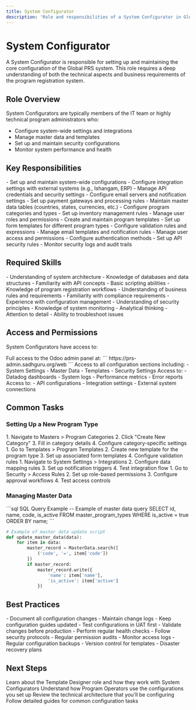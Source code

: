 ```yaml
---
title: System Configurator
description: 'Role and responsibilities of a System Configurator in Global PRS'
---
```


# System Configurator

A System Configurator is responsible for setting up and maintaining the core configuration of the Global PRS system. This role requires a deep understanding of both the technical aspects and business requirements of the program registration system.

## Role Overview

System Configurators are typically members of the IT team or highly technical program administrators who:
- Configure system-wide settings and integrations
- Manage master data and templates
- Set up and maintain security configurations
- Monitor system performance and health

## Key Responsibilities

<AccordionGroup>
  <Accordion title="System Configuration">
    - Set up and maintain system-wide configurations
    - Configure integration settings with external systems (e.g., Ishangam, ERP)
    - Manage API credentials and security settings
    - Configure email servers and notification settings
    - Set up payment gateways and processing rules
  </Accordion>

  <Accordion title="Master Data Management">
    - Maintain master data tables (countries, states, currencies, etc.)
    - Configure program categories and types
    - Set up inventory management rules
    - Manage user roles and permissions
  </Accordion>

  <Accordion title="Template Management">
    - Create and maintain program templates
    - Set up form templates for different program types
    - Configure validation rules and expressions
    - Manage email templates and notification rules
  </Accordion>

  <Accordion title="Security Administration">
    - Manage user access and permissions
    - Configure authentication methods
    - Set up API security rules
    - Monitor security logs and audit trails
  </Accordion>
</AccordionGroup>

## Required Skills

<CardGroup cols={2}>
  <Card title="Technical Knowledge" icon="code">
    - Understanding of system architecture
    - Knowledge of databases and data structures
    - Familiarity with API concepts
    - Basic scripting abilities
  </Card>
  <Card title="Business Understanding" icon="briefcase">
    - Knowledge of program registration workflows
    - Understanding of business rules and requirements
    - Familiarity with compliance requirements
  </Card>
  <Card title="System Administration" icon="gear">
    - Experience with configuration management
    - Understanding of security principles
    - Knowledge of system monitoring
  </Card>
  <Card title="Problem Solving" icon="puzzle-piece">
    - Analytical thinking
    - Attention to detail
    - Ability to troubleshoot issues
  </Card>
</CardGroup>

## Access and Permissions

System Configurators have access to:

<Steps>
  <Step title="Backend Administration">
    Full access to the Odoo admin panel at:
    ```
    https://prs-admin.sadhguru.org/web
    ```
  </Step>
  <Step title="Configuration Sections">
    Access to all configuration sections including:
    - System Settings
    - Master Data
    - Templates
    - Security Settings
  </Step>
  <Step title="Monitoring Tools">
    Access to:
    - Datadog dashboards
    - System logs
    - Performance metrics
    - Error reports
  </Step>
  <Step title="Integration Management">
    Access to:
    - API configurations
    - Integration settings
    - External system connections
  </Step>
</Steps>

## Common Tasks

### Setting Up a New Program Type

<Steps>
  <Step title="Create Program Category">
    1. Navigate to Masters > Program Categories
    2. Click "Create New Category"
    3. Fill in category details
    4. Configure category-specific settings
  </Step>
  <Step title="Configure Templates">
    1. Go to Templates > Program Templates
    2. Create new template for the program type
    3. Set up associated form templates
    4. Configure validation rules
  </Step>
  <Step title="Set Up Integration Rules">
    1. Navigate to System Settings > Integrations
    2. Configure data mapping rules
    3. Set up notification triggers
    4. Test integration flow
  </Step>
  <Step title="Define Access Rules">
    1. Go to Security > Access Rules
    2. Set up role-based permissions
    3. Configure approval workflows
    4. Test access controls
  </Step>
</Steps>

### Managing Master Data

<CodeGroup>
  ```sql SQL Query Example
  -- Example of master data query
  SELECT 
    id, name, code, is_active
  FROM 
    master_program_types
  WHERE 
    is_active = true
  ORDER BY 
    name;
  ```

  ```python Python Script Example
  # Example of master data update script
  def update_master_data(data):
      for item in data:
          master_record = MasterData.search([
              ('code', '=', item['code'])
          ])
          if master_record:
              master_record.write({
                  'name': item['name'],
                  'is_active': item['active']
              })
  ```
</CodeGroup>

## Best Practices

<CardGroup cols={2}>
  <Card title="Documentation" icon="book">
    - Document all configuration changes
    - Maintain change logs
    - Keep configuration guides updated
  </Card>
  <Card title="Testing" icon="vial">
    - Test configurations in UAT first
    - Validate changes before production
    - Perform regular health checks
  </Card>
  <Card title="Security" icon="shield">
    - Follow security protocols
    - Regular permission audits
    - Monitor access logs
  </Card>
  <Card title="Backup" icon="database">
    - Regular configuration backups
    - Version control for templates
    - Disaster recovery plans
  </Card>
</CardGroup>

## Next Steps

<CardGroup cols={2}>
  <Card title="Template Designer Role" icon="palette" href="/user-types/template-designer">
    Learn about the Template Designer role and how they work with System Configurators
  </Card>
  <Card title="Program Operator Role" icon="users" href="/user-types/program-operator">
    Understand how Program Operators use the configurations you set up
  </Card>
  <Card title="System Architecture" icon="sitemap" href="/system-architecture">
    Review the technical architecture that you'll be configuring
  </Card>
  <Card title="Implementation Guides" icon="book" href="/guides/configuring-masters">
    Follow detailed guides for common configuration tasks
  </Card>
</CardGroup>
